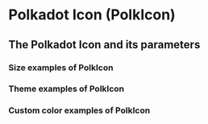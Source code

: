
# Polkadot Icon (PolkIcon)

## The Polkadot Icon and its parameters

<NPM npm={props.npm} />

### Size examples of PolkIcon

<PolkIconSizes />

### Theme examples of PolkIcon

<PolkIconThemes />

### Custom color examples of PolkIcon

<PolkIconCustomColors />
